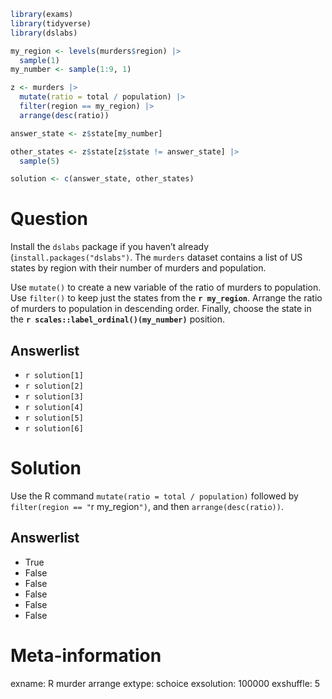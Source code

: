 ```r
library(exams)
library(tidyverse)
library(dslabs)

my_region <- levels(murders$region) |> 
  sample(1)
my_number <- sample(1:9, 1)

z <- murders |> 
  mutate(ratio = total / population) |> 
  filter(region == my_region) |> 
  arrange(desc(ratio))

answer_state <- z$state[my_number]

other_states <- z$state[z$state != answer_state] |> 
  sample(5)

solution <- c(answer_state, other_states)

```


Question
========
Install the `dslabs` package if you haven't already (`install.packages("dslabs")`. The `murders` dataset contains a list of US states by region with their number of murders and population.

Use `mutate()` to create a new variable of the ratio of murders to population. Use `filter()` to keep just the states from the __`r my_region`__. Arrange the ratio of murders to population in descending order. Finally, choose the state in the __`r scales::label_ordinal()(my_number)`__ position. 


Answerlist
----------
* `r solution[1]`
* `r solution[2]`
* `r solution[3]`
* `r solution[4]`
* `r solution[5]`
* `r solution[6]`


Solution
========
Use the R command `mutate(ratio = total / population)` followed by `filter(region == "`r my_region`")`, and then `arrange(desc(ratio))`.

Answerlist
----------
* True
* False
* False
* False
* False
* False


Meta-information
================
exname: R murder arrange
extype: schoice
exsolution: 100000
exshuffle: 5
